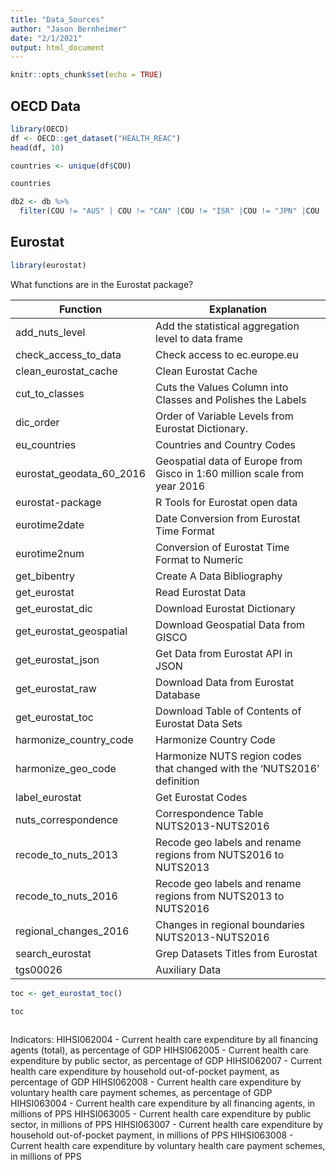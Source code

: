 ```yaml
---
title: "Data_Sources"
author: "Jason Bernheimer"
date: "2/1/2021"
output: html_document
---
```


```r
knitr::opts_chunk$set(echo = TRUE)
```

## OECD Data

```r
library(OECD)
df <- OECD::get_dataset("HEALTH_REAC")
head(df, 10)
```

```r
countries <- unique(df$COU)

countries

db2 <- db %>%
  filter(COU != "AUS" | COU != "CAN" |COU != "ISR" |COU != "JPN" |COU != "KOR" |COU != "MEX" |COU != "NZL" |COU != "USA" |COU != "BRA" |COU != "CHL" |COU != "CHN" |COU != "IND" |COU != "IDN" |COU != "RUS" |COU != "ZAF" |COU != "COL" |COU != "CRI")
```




## Eurostat

```r
library(eurostat)
```

What functions are in the Eurostat package?

| Function | Explanation |
|----|--------------|
|add_nuts_level|Add the statistical aggregation level to data frame|
|check_access_to_data | Check access to ec.europe.eu|
|clean_eurostat_cache | Clean Eurostat Cache|
|cut_to_classes | Cuts the Values Column into Classes and Polishes the Labels|
|dic_order | Order of Variable Levels from Eurostat Dictionary.|
|eu_countries | Countries and Country Codes|
|eurostat_geodata_60_2016| Geospatial data of Europe from Gisco in 1:60 million scale from year 2016|
|eurostat-package  | R Tools for Eurostat open data|
|eurotime2date  | Date Conversion from Eurostat Time Format|
|eurotime2num  |Conversion of Eurostat Time Format to Numeric|
|get_bibentry | Create A Data Bibliography|
|get_eurostat  |Read Eurostat Data|
|get_eurostat_dic  | Download Eurostat Dictionary|
|get_eurostat_geospatial | Download Geospatial Data from GISCO|
|get_eurostat_json| Get Data from Eurostat API in JSON|
|get_eurostat_raw  |Download Data from Eurostat Database|
|get_eurostat_toc |Download Table of Contents of Eurostat Data Sets|
|harmonize_country_code| Harmonize Country Code|
|harmonize_geo_code |Harmonize NUTS region codes that changed with the 'NUTS2016' definition|
|label_eurostat |Get Eurostat Codes|
|nuts_correspondence| Correspondence Table NUTS2013-NUTS2016|
|recode_to_nuts_2013 |Recode geo labels and rename regions from NUTS2016 to NUTS2013|
|recode_to_nuts_2016 |Recode geo labels and rename regions from NUTS2013 to NUTS2016|
|regional_changes_2016 |Changes in regional boundaries NUTS2013-NUTS2016|
|search_eurostat| Grep Datasets Titles from Eurostat|
|tgs00026| Auxiliary Data|

```r
toc <- get_eurostat_toc()

toc
```

```r

```


Indicators: 
HIHSI062004 - Current health care expenditure by all financing agents (total), as percentage of GDP 
HIHSI062005 - Current health care expenditure by public sector, as percentage of GDP 
HIHSI062007 - Current health care expenditure by household out-of-pocket payment, as percentage of GDP 
HIHSI062008 - Current health care expenditure by voluntary health care payment schemes, as percentage of GDP 
HIHSI063004 - Current health care expenditure by all financing agents, in millions of PPS 
HIHSI063005 - Current health care expenditure by public sector, in millions of PPS 
HIHSI063007 - Current health care expenditure by household out-of-pocket payment, in millions of PPS 
HIHSI063008 - Current health care expenditure by voluntary health care payment schemes, in millions of PPS 

